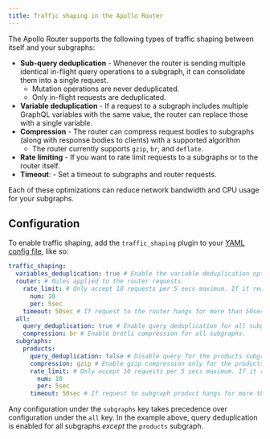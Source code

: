 ```yaml
---
title: Traffic shaping in the Apollo Router
---
```


The Apollo Router supports the following types of traffic shaping between itself and your subgraphs:

- **Sub-query deduplication** - Whenever the router is sending multiple identical in-flight query operations to a subgraph, it can consolidate them into a single request.
  - Mutation operations are never deduplicated.
  - Only in-flight requests are deduplicated.
- **Variable deduplication** - If a request to a subgraph includes multiple GraphQL variables with the same value, the router can replace those with a single variable.
- **Compression** - The router can compress request bodies to subgraphs (along with response bodies to clients) with a supported algorithm
  - The router currently supports `gzip`, `br`, and `deflate`.
- **Rate limiting** - If you want to rate limit requests to a subgraphs or to the router itself.
- **Timeout**: - Set a timeout to subgraphs and router requests.

Each of these optimizations can reduce network bandwidth and CPU usage for your subgraphs.

## Configuration

To enable traffic shaping, add the `traffic_shaping` plugin to your [YAML config file](./overview/#yaml-config-file), like so:

```yaml title="router.yaml"
traffic_shaping:
  variables_deduplication: true # Enable the variable deduplication optimization.
  router: # Rules applied to the router requests
    rate_limit: # Only accept 10 requests per 5 secs maximum. If it reaches the limit, requests are rejected
      num: 10
      per: 5sec
    timeout: 50sec # If request to the router hangs for more than 50secs then cancel the request (by default it's 30 secs)
  all:
    query_deduplication: true # Enable query deduplication for all subgraphs.
    compression: br # Enable brotli compression for all subgraphs.
  subgraphs:
    products:
      query_deduplication: false # Disable query for the products subgraph.
      compression: gzip # Enable gzip compression only for the products subgraph.
      rate_limit: # Only accept 10 requests per 5 secs maximum. If it reaches the limit, requests are rejected
        num: 10
        per: 5sec
      timeout: 50sec # If request to subgraph product hangs for more than 50secs then cancel the request (by default it's 30 secs)
```

Any configuration under the `subgraphs` key takes precedence over configuration under the `all` key. In the example above, query deduplication is enabled for all subgraphs _except_ the `products` subgraph.
